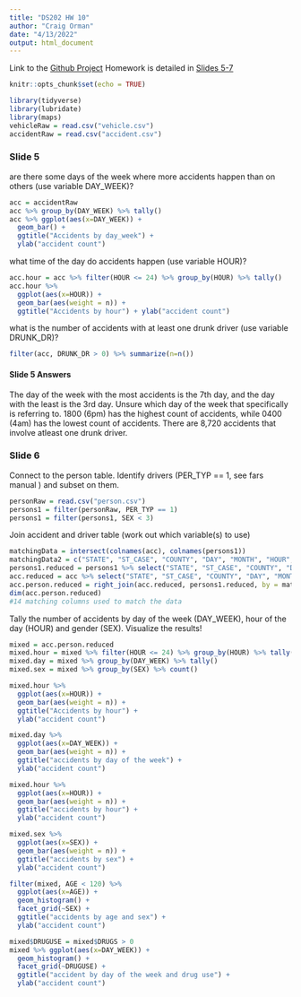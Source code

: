 ```yaml
---
title: "DS202 HW 10"
author: "Craig Orman"
date: "4/13/2022"
output: html_document
---
```


Link to the [Github Project](https://github.com/ArgentCode/DS202-HW10 "Github Project")
Homework is detailed in [Slides 5-7](https://yumouqiu.github.io/DS202-Spring2022/Practice/practice05.html)

```r
knitr::opts_chunk$set(echo = TRUE)
```

```r
library(tidyverse)
library(lubridate)
library(maps)
vehicleRaw = read.csv("vehicle.csv")
accidentRaw = read.csv("accident.csv")
```

### Slide 5
are there some days of the week where more accidents happen than on others (use variable DAY_WEEK)?
```r

acc = accidentRaw
acc %>% group_by(DAY_WEEK) %>% tally()
acc %>% ggplot(aes(x=DAY_WEEK)) +
  geom_bar() +
  ggtitle("Accidents by day_week") +
  ylab("accident count")
```

what time of the day do accidents happen (use variable HOUR)?
```r
acc.hour = acc %>% filter(HOUR <= 24) %>% group_by(HOUR) %>% tally()
acc.hour %>%
  ggplot(aes(x=HOUR)) +
  geom_bar(aes(weight = n)) +
  ggtitle("Accidents by hour") + ylab("accident count")
```

what is the number of accidents with at least one drunk driver (use variable DRUNK_DR)?
```r
filter(acc, DRUNK_DR > 0) %>% summarize(n=n())
```
#### Slide 5 Answers
The day of the week with the most accidents is the 7th day, and the day with the least is the 3rd day. Unsure which day of the week that specifically is referring to. 1800 (6pm) has the highest count of accidents, while 0400 (4am) has the lowest count of accidents. There are 8,720 accidents that involve atleast one drunk driver.


### Slide 6
Connect to the person table. Identify drivers (PER_TYP == 1, see fars manual ) and subset on them.
```r
personRaw = read.csv("person.csv")
persons1 = filter(personRaw, PER_TYP == 1)
persons1 = filter(persons1, SEX < 3)
```

Join accident and driver table (work out which variable(s) to use)
```r
matchingData = intersect(colnames(acc), colnames(persons1))
matchingData2 = c("STATE", "ST_CASE", "COUNTY", "DAY", "MONTH", "HOUR", "MINUTE")
persons1.reduced = persons1 %>% select("STATE", "ST_CASE", "COUNTY", "DAY", "MONTH", "HOUR", "MINUTE", "DRUGS", "AGE", "LOCATION", "SEX")
acc.reduced = acc %>% select("STATE", "ST_CASE", "COUNTY", "DAY", "MONTH", "HOUR", "MINUTE", "DAY_WEEK")
acc.person.reduced = right_join(acc.reduced, persons1.reduced, by = matchingData2)
dim(acc.person.reduced)
#14 matching columns used to match the data
```

Tally the number of accidents by day of the week (DAY_WEEK), hour of the day (HOUR) and gender (SEX). Visualize the results!
```r
mixed = acc.person.reduced
mixed.hour = mixed %>% filter(HOUR <= 24) %>% group_by(HOUR) %>% tally()
mixed.day = mixed %>% group_by(DAY_WEEK) %>% tally()
mixed.sex = mixed %>% group_by(SEX) %>% count()
```

```r
mixed.hour %>%
  ggplot(aes(x=HOUR)) +
  geom_bar(aes(weight = n)) +
  ggtitle("Accidents by hour") +
  ylab("accident count")

mixed.day %>%
  ggplot(aes(x=DAY_WEEK)) +
  geom_bar(aes(weight = n)) +
  ggtitle("accidents by day of the week") +
  ylab("accident count")

mixed.hour %>%
  ggplot(aes(x=HOUR)) +
  geom_bar(aes(weight = n)) +
  ggtitle("accidents by hour") +
  ylab("accident count")

mixed.sex %>%
  ggplot(aes(x=SEX)) +
  geom_bar(aes(weight = n)) +
  ggtitle("accidents by sex") +
  ylab("accident count")

```

```r
filter(mixed, AGE < 120) %>% 
  ggplot(aes(x=AGE)) +
  geom_histogram() + 
  facet_grid(~SEX) +
  ggtitle("accidents by age and sex") +
  ylab("accident count")

mixed$DRUGUSE = mixed$DRUGS > 0
mixed %>% ggplot(aes(x=DAY_WEEK)) +
  geom_histogram() +
  facet_grid(~DRUGUSE) +
  ggtitle("accident by day of the week and drug use") +
  ylab("accident count")

```